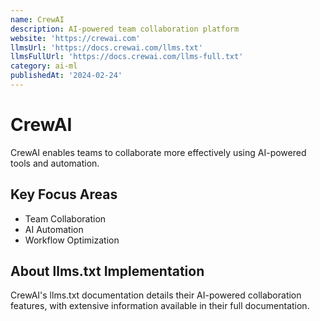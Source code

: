 ```yaml
---
name: CrewAI
description: AI-powered team collaboration platform
website: 'https://crewai.com'
llmsUrl: 'https://docs.crewai.com/llms.txt'
llmsFullUrl: 'https://docs.crewai.com/llms-full.txt'
category: ai-ml
publishedAt: '2024-02-24'
---
```


# CrewAI

CrewAI enables teams to collaborate more effectively using AI-powered tools and automation.

## Key Focus Areas

- Team Collaboration
- AI Automation
- Workflow Optimization

## About llms.txt Implementation

CrewAI's llms.txt documentation details their AI-powered collaboration features, with extensive information available in their full documentation.
